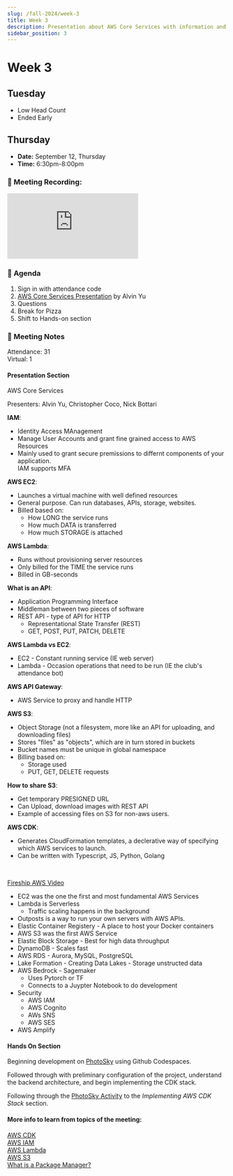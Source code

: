 ```yaml
---
slug: /fall-2024/week-3
title: Week 3 
description: Presentation about AWS Core Services with information and notes for the third week of the Fall 2024 semester for the UMass Lowell Cloud Computing Club.
sidebar_position: 3
---
```


# Week 3

## Tuesday

- Low Head Count
- Ended Early

## Thursday

- **Date:** September 12, Thursday
- **Time:** 6:30pm-8:00pm

### 🎥 Meeting Recording:
<div class="container">
    <iframe 
        src="https://www.youtube-nocookie.com/embed/3MoItq_XC_c?si=eK-OyGjbIhwbgthZ" 
        title="Fall 2024 Week 2" 
        frameborder="0" 
        allow="accelerometer; autoplay; clipboard-write; encrypted-media; gyroscope; picture-in-picture; web-share" 
        referrerpolicy="strict-origin-when-cross-origin" 
        allowfullscreen
        class="responsive-iframe"
        style={{
            borderRadius: '16px'
        }}
    >
    </iframe>
</div>

### 🚩 Agenda
1. Sign in with attendance code
2. [AWS Core Services Presentation](https://studentuml.sharepoint.com/:p:/s/UMLCloudComputingClub/ERlgCaetR51LukTSs6tS9FYBFJelpc205kJXcLI2WJIPHQ?e=agcpTU) by Alvin Yu
3. Questions
4. Break for Pizza
5. Shift to Hands-on section

### 📓 Meeting Notes

Attendance: 31 <br/>
Virtual: 1

#### Presentation Section
AWS Core Services <br/>

Presenters: Alvin Yu, Christopher Coco, Nick Bottari <br/>

**IAM**:
- Identity Access MAnagement
- Manage User Accounts and grant fine grained access to AWS Resources
- Mainly used to grant secure premissions to differnt components of your application. <br/>
IAM supports MFA

**AWS EC2**:
- Launches a virtual machine with well defined resources
- General purpose. Can run databases, APIs, storage, websites.
- Billed based on:
    - How LONG the service runs
    - How much DATA is transferred
    - How much STORAGE is attached

**AWS Lambda**:
- Runs without provisioning server resources
- Only billed for the TIME the service runs
- Billed in GB-seconds

**What is an API**:
- Application Programming Interface
- Middleman between two pieces of software
- REST API - type of API for HTTP
    - Representational State Transfer (REST)
    - GET, POST, PUT, PATCH, DELETE

**AWS Lambda vs EC2**:
- EC2 - Constant running service (IE web server)
- Lambda - Occasion operations that need to be run (IE the club's attendance bot)

**AWS API Gateway**:
- AWS Service to proxy and handle HTTP

**AWS S3**:
- Object Storage (not a filesystem, more like an API for uploading, and downloading files)
- Stores "files" as "objects", which are in turn stored in buckets
- Bucket names must be unique in global namespace
- Billing based on:
    - Storage used
    - PUT, GET, DELETE requests

**How to share S3**:
- Get temporary PRESIGNED URL
- Can Upload, download images with REST API
- Example of accessing files on S3 for non-aws users.

**AWS CDK**:
- Generates CloudFormation templates, a declerative way of specifying which AWS services to launch.
- Can be written with Typescript, JS, Python, Golang
<br/>

[Fireship AWS Video](https://www.youtube.com/watch?v=ZzI9JE0i6Lc)
- EC2 was the one the first and most fundamental AWS Services
- Lambda is Serverless
    - Traffic scaling happens in the background
- Outposts is a way to run your own servers with AWS APIs.
- Elastic Container Registery - A place to host your Docker containers
- AWS S3 was the first AWS Service
- Elastic Block Storage - Best for high data throughput
- DynamoDB - Scales fast
- AWS RDS - Aurora, MySQL, PostgreSQL
- Lake Formation - Creating Data Lakes - Storage unstructed data
- AWS Bedrock - Sagemaker
    - Uses Pytorch or TF
    - Connects to a Juypter Notebook to do development
- Security 
    - AWS IAM
    - AWS Cognito
    - AWs SNS
    - AWS SES  
- AWS Amplify


#### Hands On Section
Beginning development on [PhotoSky](https://github.com/UMLCloudComputing/photosky) using Github Codespaces. <br/>

Followed through with preliminary configuration of the project, understand the backend architecture, and begin implementing the CDK stack.<br/>

Following through the [PhotoSky Activity](../../activities/welcome.md) to the *Implementing AWS CDK Stack* section. <br/>

#### More info to learn from topics of the meeting:
[AWS CDK](https://docs.aws.amazon.com/cdk/v2/guide/home.html) <br/>
[AWS IAM](https://docs.aws.amazon.com/IAM/latest/UserGuide/introduction.html) <br/>
[AWS Lambda](https://docs.aws.amazon.com/lambda/latest/dg/welcome.html) <br/>
[AWS S3](https://docs.aws.amazon.com/AmazonS3/latest/userguide/Welcome.html) <br/>
[What is a Package Manager?](https://en.wikipedia.org/wiki/Package_manager) <br/>

